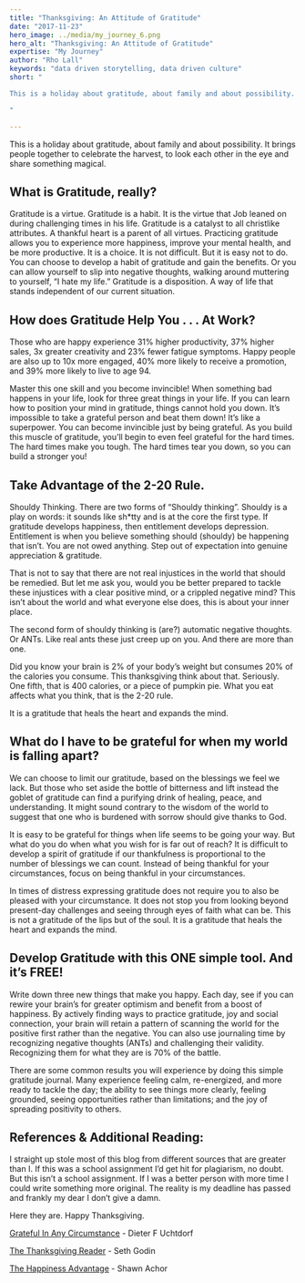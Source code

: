 ```yaml
---
title: "Thanksgiving: An Attitude of Gratitude"
date: "2017-11-23"
hero_image: ../media/my_journey_6.png
hero_alt: "Thanksgiving: An Attitude of Gratitude"
expertise: "My Journey"
author: "Rho Lall"
keywords: "data driven storytelling, data driven culture"
short: "

This is a holiday about gratitude, about family and about possibility. It brings people together to celebrate the harvest, to look each other in the eye and share something magical.

"

---
```

This is a holiday about gratitude, about family and about possibility. It brings people together to celebrate the harvest, to look each other in the eye and share something magical.


## What is Gratitude, really?

Gratitude is a virtue. Gratitude is a habit. It is the virtue that Job leaned on during challenging times in his life. Gratitude is a catalyst to all christlike attributes. A thankful heart is a parent of all virtues. Practicing gratitude allows you to experience more happiness, improve your mental health, and be more productive. It is a choice. It is not difficult. But it is easy not to do. You can choose to develop a habit of gratitude and gain the benefits. Or you can allow yourself to slip into negative thoughts, walking around muttering to yourself, “I hate my life.” Gratitude is a disposition. A way of life that stands independent of our current situation.


## How does Gratitude Help You . . . At Work?

Those who are happy experience 31% higher productivity, 37% higher sales, 3x greater creativity and 23% fewer fatigue symptoms. Happy people are also up to 10x more engaged, 40% more likely to receive a promotion, and 39% more likely to live to age 94.


Master this one skill and you become invincible! When something bad happens in your life, look for three great things in your life. If you can learn how to position your mind in gratitude, things cannot hold you down. It’s impossible to take a grateful person and beat them down! It’s like a superpower. You can become invincible just by being grateful. As you build this muscle of gratitude, you’ll begin to even feel grateful for the hard times. The hard times make you tough. The hard times tear you down, so you can build a stronger you!


## Take Advantage of the 2-20 Rule.

Shouldy Thinking. There are two forms of “Shouldy thinking”. Shouldy is a play on words: it sounds like sh*tty and is at the core the first type. If gratitude develops happiness, then entitlement develops depression. Entitlement is when you believe something should (shouldy) be happening that isn’t. You are not owed anything. Step out of expectation into genuine appreciation & gratitude.


That is not to say that there are not real injustices in the world that should be remedied. But let me ask you, would you be better prepared to tackle these injustices with a clear positive mind, or a crippled negative mind? This isn’t about the world and what everyone else does, this is about your inner place.


The second form of shouldy thinking is (are?) automatic negative thoughts. Or ANTs. Like real ants these just creep up on you. And there are more than one.


Did you know your brain is 2% of your body’s weight but consumes 20% of the calories you consume. This thanksgiving think about that. Seriously. One fifth, that is 400 calories, or a piece of pumpkin pie. What you eat affects what you think, that is the 2-20 rule.


It is a gratitude that heals the heart and expands the mind.


## What do I have to be grateful for when my world is falling apart?

We can choose to limit our gratitude, based on the blessings we feel we lack. But those who set aside the bottle of bitterness and lift instead the goblet of gratitude can find a purifying drink of healing, peace, and understanding. It might sound contrary to the wisdom of the world to suggest that one who is burdened with sorrow should give thanks to God.

It is easy to be grateful for things when life seems to be going your way. But what do you do when what you wish for is far out of reach? It is difficult to develop a spirit of gratitude if our thankfulness is proportional to the number of blessings we can count. Instead of being thankful for your circumstances, focus on being thankful in your circumstances.

In times of distress expressing gratitude does not require you to also be pleased with your circumstance. It does not stop you from looking beyond present-day challenges and seeing through eyes of faith what can be. This is not a gratitude of the lips but of the soul. It is a gratitude that heals the heart and expands the mind.

## Develop Gratitude with this ONE simple tool. And it’s FREE!

Write down three new things that make you happy. Each day, see if you can rewire your brain’s for greater optimism and benefit from a boost of happiness. By actively finding ways to practice gratitude, joy and social connection, your brain will retain a pattern of scanning the world for the positive first rather than the negative. You can also use journaling time by recognizing negative thoughts (ANTs) and challenging their validity. Recognizing them for what they are is 70% of the battle.

There are some common results you will experience by doing this simple gratitude journal. Many experience feeling calm, re-energized, and more ready to tackle the day; the ability to see things more clearly, feeling grounded, seeing opportunities rather than limitations; and the joy of spreading positivity to others.​

## References & Additional Reading:

I straight up stole most of this blog from different sources that are greater than I. If this was a school assignment I’d get hit for plagiarism, no doubt. But this isn’t a school assignment. If I was a better person with more time I could write something more original. The reality is my deadline has passed and frankly my dear I don’t give a damn.

Here they are. Happy Thanksgiving.


[Grateful In Any Circumstance](http://www.lds.org/general-conference/2014/04/grateful-in-any-circumstances?lang=eng) - Dieter F Uchtdorf

[The Thanksgiving Reader](http://www.thethanksgivingreader.com/) - Seth Godin

[The Happiness Advantage](https://amzn.to/3SxKg6Q) - Shawn Achor